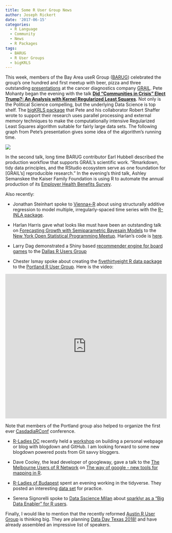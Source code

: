 ```yaml
---
title: Some R User Group News
author: Joseph Rickert
date: '2017-06-15'
categories: 
  - R Language
  - Community
  - News
  - R Packages
tags: 
  - BARUG
  - R User Groups
  - bigKRLS
---
```


This week, members of the Bay Area useR Group  ([BARUG](https://www.meetup.com/R-Users/)) celebrated the group's one hundred and first meetup with beer, pizza and three outstanding [presentations](https://www.meetup.com/R-Users/events/239944472/) at the cancer diagnostics company [GRAIL](https://grail.com/). Pete Mohanty began the evening with the talk [**Did "Communities in Crisis" Elect Trump?: An Analysis with Kernel Regularized Least Squares**](https://docs.google.com/viewer?a=v&pid=sites&srcid=ZGVmYXVsdGRvbWFpbnxwZXRlbW9oYW50eXxneDozZmUyYjk3ZjAzYzNhYzgx). Not only is the Political Science compelling, but the underlying Data Science is top shelf. The [bigKRLS package](https://cran.r-project.org/web/packages/bigKRLS/index.html) that Pete and his collaborator Robert Shaffer wrote to support their research uses parallel processing and external memory techniques to make the computationally intensive Regularized Least Squares algorithm suitable for fairly large data sets. The following graph from Pete's presentation gives some idea of the algorithm's running time.

![](/post/2017-06-15-Some-R-User-Group-News_files/bigKRLS.png)


In the second talk, long time BARUG contributor Earl Hubbell described the production workflow that supports GRAIL's scientific work. "Rmarkdown, tidy data principles, and the RStudio ecosystem serve as one foundation for [GRAIL's] reproducible research." In the evening's third talk, Ashley Semanskee the Kaiser Family Foundation is using R to automate the annual production of its [Employer Health Benefits Survey](http://www.kff.org/health-costs/report/2016-employer-health-benefits-survey/).

Also recently:   

* Jonathan Steinhart spoke to [Vienna<-R](https://www.meetup.com/ViennaR/events/226325456/) about using structurally additive regression to model multiple, irregularly-spaced time series with the [R-INLA package](http://www.r-inla.org/).

* Harlan Harris gave what looks like must have been an outstanding talk on [Forecasting Growth with Semiparametric Bayesain Models](http://rpubs.com/HarlanH/gamlss_accum) to the [New York Open Statistical Programming Meetup](https://www.meetup.com/nyhackr/). Harlan's code is [here](https://www.meetup.com/nyhackr/). 

* Larry Dag demonstrated a Shiny based [recommender engine for board games](https://larrydag.shinyapps.io/boardgame_reco/) to the [Dallas R Users Group](https://www.meetup.com/Dallas-R-Users-Group/events/239684864/)

* Chester Ismay spoke about creating the [fivethirtyeight R data package](https://cran.r-project.org/web/packages/fivethirtyeight/index.html) to the [Portland R User Group](https://www.meetup.com/portland-r-user-group/events/239484692/). Here is the video:

<iframe src="https://www.youtube.com/embed/UUc5u0NOvhg" frameborder="0" allowfullscreen height = "450" width = "100%" ></iframe>

Note that members of the Portland group also helped to organize the first ever [CasdadiaRConf](https://cascadiarconf.com/about/) conference.  
   
* [R-Ladies DC](https://www.meetup.com/rladies-dc/) recently held a [workshop](https://github.com/rladies/meetup-presentations_dc/blob/master/BlogdownNetlifyWorkshop-2017/RLadiesDC-PersonalWebsiteWkshp.pdf) on building a personal webpage or blog with blogdown and GitHub. I am looking forward to some new blogdown powered posts from Git savvy bloggers.

* Dave Cooley, the lead developer of googleway, gave a talk to the [The Melbourne Users of R Network](https://www.meetup.com/MelbURN-Melbourne-Users-of-R-Network/events/239535525/) on [The way of google - new tools for mapping in R](http://demos.symbolix.com.au/GooglewayRMeetupPresentation.html#/).

* [R-Ladies of Budapest](https://www.meetup.com/R-Ladies-Budapest/events/239534246/) spent an evening working in the tidyverse. They posted an interesting [data set](https://raw.githubusercontent.com/rladies/meetup-presentations_budapest/master/Meetup_2017_04_19/pisa_hun_small.csv) for practice.

* Serena Signorelli spoke to [Data Sscience Milan](https://www.meetup.com/Data-Science-Milan/events/239207752/) about [sparklyr as a "Big Data Enabler" for R users](https://www.slideshare.net/ICTeam/sparklyr-big-data-enabler-for-r-users).

Finally, I would like to mention that the recently reformed [Austin R User Group](https://www.meetup.com/Austin-R-User-Group/) is thinking big. They are planning [Data Day Texas 2018!](http://datadaytexas.com/2018/r-user-day-at-data-day-texas) and have already assembled an impressive list of speakers.
